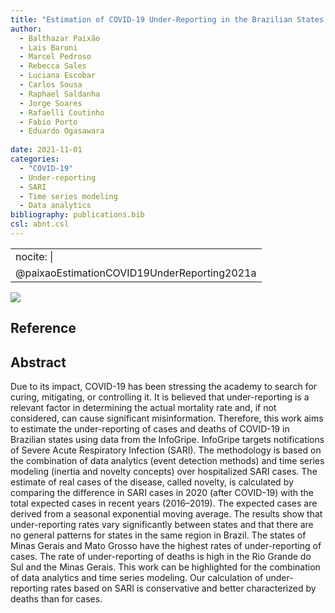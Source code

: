 ```yaml
---
title: "Estimation of COVID-19 Under-Reporting in the Brazilian States Through SARI"
author:
  - Balthazar Paixão
  - Lais Baroni
  - Marcel Pedroso
  - Rebecca Sales
  - Luciana Escobar
  - Carlos Sousa
  - Raphael Saldanha
  - Jorge Soares
  - Rafaelli Coutinho
  - Fabio Porto
  - Eduardo Ogasawara
  
date: 2021-11-01
categories: 
  - "COVID-19"
  - Under-reporting
  - SARI
  - Time series modeling
  - Data analytics
bibliography: publications.bib
csl: abnt.csl
---
```


---
nocite: |
  @paixaoEstimationCOVID19UnderReporting2021a
---

![](images/Screenshot from 2023-10-02 13-18-18.png)

## Reference

::: {#refs}
:::

## Abstract

Due to its impact, COVID-19 has been stressing the academy to search for curing, mitigating, or controlling it. It is believed that under-reporting is a relevant factor in determining the actual mortality rate and, if not considered, can cause significant misinformation. Therefore, this work aims to estimate the under-reporting of cases and deaths of COVID-19 in Brazilian states using data from the InfoGripe. InfoGripe targets notifications of Severe Acute Respiratory Infection (SARI). The methodology is based on the combination of data analytics (event detection methods) and time series modeling (inertia and novelty concepts) over hospitalized SARI cases. The estimate of real cases of the disease, called novelty, is calculated by comparing the difference in SARI cases in 2020 (after COVID-19) with the total expected cases in recent years (2016--2019). The expected cases are derived from a seasonal exponential moving average. The results show that under-reporting rates vary significantly between states and that there are no general patterns for states in the same region in Brazil. The states of Minas Gerais and Mato Grosso have the highest rates of under-reporting of cases. The rate of under-reporting of deaths is high in the Rio Grande do Sul and the Minas Gerais. This work can be highlighted for the combination of data analytics and time series modeling. Our calculation of under-reporting rates based on SARI is conservative and better characterized by deaths than for cases.
